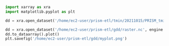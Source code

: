 
```python
import xarray as xra
import matplotlib.pyplot as plt
```
```python
dd = xra.open_dataset('/home/ec2-user/prism-etl/tmin/20211015/PRISM_tmin_stable_4kmD2_20211015_nc.nc', engine = 'netcdf4')
```


```python
dd = xra.open_dataset('/home/ec2-user/prism-etl/gdd/raster.nc', engine = 'netcdf4')
dd.to_dataarray().plot()
plt.savefig('/home/ec2-user/prism-etl/gdd/myplot.png')
```